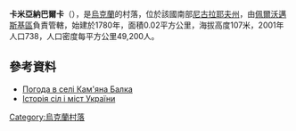 {{coord|48|1|34|N|30|43|1|E|scale:100000|display=title}}

'''卡米亞納巴爾卡'''（{{lang-uk|Кам'яна Балка}}），是[[烏克蘭|烏克蘭]]的村落，位於該國南部[[尼古拉耶夫州|尼古拉耶夫州]]，由[[佩爾沃邁斯基區|佩爾沃邁斯基區]]負責管轄，始建於1780年，面積0.02平方公里，海拔高度107米，2001年人口738，人口密度每平方公里49,200人。

==參考資料==
* [http://weather.in.ua/ua/nikolaevskaja/9907 Погода в селі Кам'яна Балка]{{Wayback|url=http://weather.in.ua/ua/nikolaevskaja/9907 |date=20160606204115 }}
* [https://web.archive.org/web/20120326070557/http://www.igsu.org.ua/Nikolaevskaja.obl/Pervomajskij.rajon/Kamennaja_Balka.html Історія сіл і міст України]

{{Ukraine-geo-stub}}
[[Category:烏克蘭村落|Category:烏克蘭村落]]